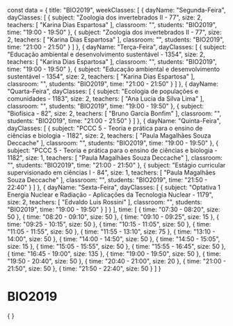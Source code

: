 const data = {
  title: "BIO2019",
  weekClasses: [
    {
      dayName: "Segunda-Feira",
      dayClasses: [
        {
          subject: "Zoologia dos invertebrados II - 77",
          size: 2,
          teachers: [
            "Karina Dias Espartosa"
          ],
          classroom: "",
          students: "BIO2019",
          time: "19:00 - 19:50"
        },
        {
          subject: "Zoologia dos invertebrados II - 77",
          size: 2,
          teachers: [
            "Karina Dias Espartosa"
          ],
          classroom: "",
          students: "BIO2019",
          time: "21:00 - 21:50"
        }
      ]
    },
    {
      dayName: "Terça-Feira",
      dayClasses: [
        {
          subject: "Educação ambiental e desenvolvimento sustentável - 1354",
          size: 2,
          teachers: [
            "Karina Dias Espartosa"
          ],
          classroom: "",
          students: "BIO2019",
          time: "19:00 - 19:50"
        },
        {
          subject: "Educação ambiental e desenvolvimento sustentável - 1354",
          size: 2,
          teachers: [
            "Karina Dias Espartosa"
          ],
          classroom: "",
          students: "BIO2019",
          time: "21:00 - 21:50"
        }
      ]
    },
    {
      dayName: "Quarta-Feira",
      dayClasses: [
        {
          subject: "Ecologia de populações e comunidades - 1183",
          size: 2,
          teachers: [
            "Ana Lucia da Silva Lima"
          ],
          classroom: "",
          students: "BIO2019",
          time: "19:00 - 19:50"
        },
        {
          subject: "Biofísica - 82",
          size: 2,
          teachers: [
            "Bruno Garcia Bonfim"
          ],
          classroom: "",
          students: "BIO2019",
          time: "21:00 - 21:50"
        }
      ]
    },
    {
      dayName: "Quinta-Feira",
      dayClasses: [
        {
          subject: "PCCC 5 - Teoria e prática para o ensino de ciências e biologia - 1182",
          size: 2,
          teachers: [
            "Paula Magalhães Souza Deccache"
          ],
          classroom: "",
          students: "BIO2019",
          time: "19:00 - 19:50"
        },
        {
          subject: "PCCC 5 - Teoria e prática para o ensino de ciências e biologia - 1182",
          size: 1,
          teachers: [
            "Paula Magalhães Souza Deccache"
          ],
          classroom: "",
          students: "BIO2019",
          time: "21:00 - 21:50"
        },
        {
          subject: "Estágio curricular supervisionado em ciências I - 84",
          size: 1,
          teachers: [
            "Paula Magalhães Souza Deccache"
          ],
          classroom: "",
          students: "BIO2019",
          time: "21:50 - 22:40"
        }
      ]
    },
    {
      dayName: "Sexta-Feira",
      dayClasses: [
        {
          subject: "Optativa 1 Energia Nuclear e Radiação - Aplicações da Tecnologia Nuclear - 1179",
          size: 2,
          teachers: [
            "Edvaldo Luis Rossini"
          ],
          classroom: "",
          students: "BIO2019",
          time: "19:00 - 19:50"
        }
      ]
    }
  ],
  time: [
    {
      time: "07:30 - 08:20",
      size: 50
    },
    {
      time: "08:20 - 09:10",
      size: 50
    },
    {
      time: "09:10 - 09:25",
      size: 15
    },
    {
      time: "09:25 - 10:15",
      size: 50
    },
    {
      time: "10:15 - 11:05",
      size: 50
    },
    {
      time: "11:05 - 11:55",
      size: 50
    },
    {
      time: "11:55 - 13:10",
      size: 75
    },
    {
      time: "13:10 - 14:00",
      size: 50
    },
    {
      time: "14:00 - 14:50",
      size: 50
    },
    {
      time: "14:50 - 15:05",
      size: 15
    },
    {
      time: "15:05 - 15:55",
      size: 50
    },
    {
      time: "15:55 - 16:45",
      size: 50
    },
    {
      time: "16:45 - 19:00",
      size: 135
    },
    {
      time: "19:00 - 19:50",
      size: 50
    },
    {
      time: "19:50 - 20:40",
      size: 50
    },
    {
      time: "20:40 - 21:00",
      size: 20
    },
    {
      time: "21:00 - 21:50",
      size: 50
    },
    {
      time: "21:50 - 22:40",
      size: 50
    }
  ]
}

# BIO2019

<div>
    {
        <Grid
            title={data.title} 
            weekClasses={data.weekClasses} 
            time={data.time}
        />
    }
</div>